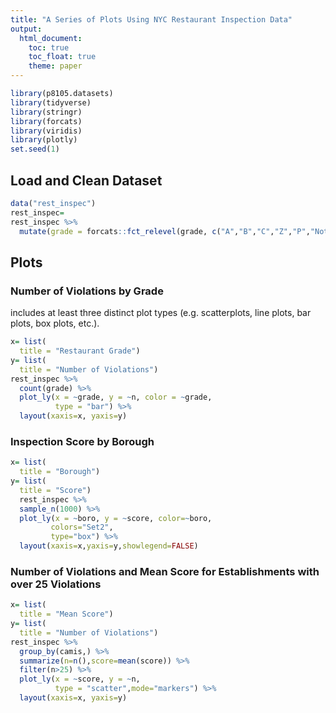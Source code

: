 ```yaml
---
title: "A Series of Plots Using NYC Restaurant Inspection Data"
output: 
  html_document:
    toc: true
    toc_float: true
    theme: paper 
---
```


```r
library(p8105.datasets)
library(tidyverse)
library(stringr)
library(forcats)
library(viridis)
library(plotly)
set.seed(1)
```

## Load and Clean Dataset

```r
data("rest_inspec")
rest_inspec=
rest_inspec %>% 
  mutate(grade = forcats::fct_relevel(grade, c("A","B","C","Z","P","Not Yet Graded")), score=as.numeric((score)), camis=as.character(camis))
```
## Plots

### Number of Violations by Grade 
 includes at least three distinct plot types (e.g. scatterplots, line plots, bar plots, box plots, etc.).

```r

x= list(
  title = "Restaurant Grade")
y= list(
  title = "Number of Violations")
rest_inspec %>% 
  count(grade) %>% 
  plot_ly(x = ~grade, y = ~n, color = ~grade, 
          type = "bar") %>%
  layout(xaxis=x, yaxis=y)

```

### Inspection Score by Borough
```r

x= list(
  title = "Borough")
y= list(
  title = "Score")
  rest_inspec %>%
  sample_n(1000) %>%
  plot_ly(x = ~boro, y = ~score, color=~boro,
         colors="Set2",
         type="box") %>%
  layout(xaxis=x,yaxis=y,showlegend=FALSE)
```


### Number of Violations and Mean Score for Establishments with over 25 Violations

```r
x= list(
  title = "Mean Score")
y= list(
  title = "Number of Violations")
rest_inspec %>% 
  group_by(camis,) %>%
  summarize(n=n(),score=mean(score)) %>%
  filter(n>25) %>%
  plot_ly(x = ~score, y = ~n, 
          type = "scatter",mode="markers") %>%
  layout(xaxis=x, yaxis=y)
```

